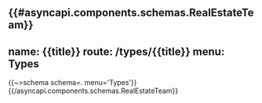 {{#asyncapi.components.schemas.RealEstateTeam}}
---
name: {{title}}
route: /types/{{title}}
menu: Types
---
{{~>schema schema=. menu='Types'}}
{{/asyncapi.components.schemas.RealEstateTeam}}